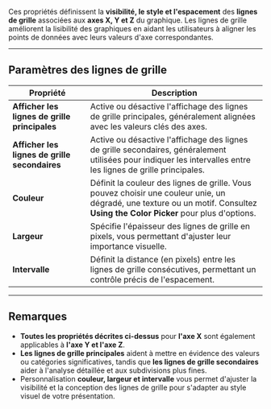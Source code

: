 Ces propriétés définissent la **visibilité, le style et l'espacement** des **lignes de grille** associées aux **axes X, Y et Z** du graphique. Les lignes de grille améliorent la lisibilité des graphiques en aidant les utilisateurs à aligner les points de données avec leurs valeurs d'axe correspondantes.

***

## **Paramètres des lignes de grille**

| **Propriété**                                 | **Description**                                                                                                                                                               |
| --------------------------------------------- | ----------------------------------------------------------------------------------------------------------------------------------------------------------------------------- |
| **Afficher les lignes de grille principales** | Active ou désactive l'affichage des lignes de grille principales, généralement alignées avec les valeurs clés des axes.                                                       |
| **Afficher les lignes de grille secondaires** | Active ou désactive l'affichage des lignes de grille secondaires, généralement utilisées pour indiquer les intervalles entre les lignes de grille principales.                |
| **Couleur**                                   | Définit la couleur des lignes de grille. Vous pouvez choisir une couleur unie, un dégradé, une texture ou un motif. Consultez **Using the Color Picker** pour plus d'options. |
| **Largeur**                                   | Spécifie l'épaisseur des lignes de grille en pixels, vous permettant d'ajuster leur importance visuelle.                                                                      |
| **Intervalle**                                | Définit la distance (en pixels) entre les lignes de grille consécutives, permettant un contrôle précis de l'espacement.                                                       |

***

## **Remarques**

* **Toutes les propriétés décrites ci-dessus** pour **l'axe X** sont également applicables à **l'axe Y et l'axe Z**.
* **Les lignes de grille principales** aident à mettre en évidence des valeurs ou catégories significatives, tandis que **les lignes de grille secondaires** aider à l'analyse détaillée et aux subdivisions plus fines.
* Personnalisation **couleur, largeur et intervalle** vous permet d'ajuster la visibilité et la conception des lignes de grille pour s'adapter au style visuel de votre présentation.
